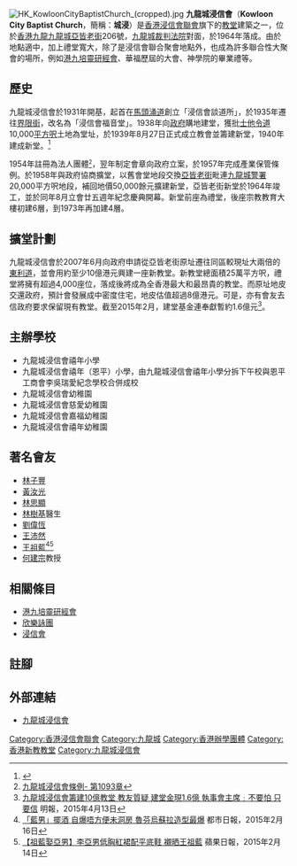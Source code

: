 [[File:HK_KowloonCityBaptistChurch_(cropped).jpg|thumb]]
'''九龍城浸信會'''（'''Kowloon City Baptist Church'''，簡稱：'''城浸'''）是[[香港浸信會聯會|香港浸信會聯會]]旗下的[[教堂|教堂]]建築之一，位於[[香港|香港]][[九龍|九龍]][[九龍城|九龍城]][[亞皆老街|亞皆老街]]206號，[[九龍城裁判法院|九龍城裁判法院]]對面，於1964年落成。由於地點適中，加上禮堂寬大，除了是浸信會聯合聚會地點外，也成為許多聯合性大聚會的場所，例如[[港九培靈研經會|港九培靈研經會]]、華福歷屆的大會、神學院的畢業禮等。

==歷史==
九龍城浸信會於1931年開基，起首在[[馬頭涌道|馬頭涌道]]創立「浸信會談道所」，於1935年遷往[[界限街|界限街]]，改名為「浸信會福音堂」。1938年向[[港英政府|政府]]購地建堂，獲批[[士他令道|士他令道]]10,000[[平方呎|平方呎]]土地為堂址，於1939年8月27日正式成立教會並籌建新堂，1940年建成新堂。<ref>{{Cite web |url=http://video.neighbouronline.com/church/baptist/TheHistory.asf |title=九龍城浸信會發展簡介Video |accessdate=2010-01-28 |archive-date=2015-06-05 |archive-url=https://web.archive.org/web/20150605201700/http://video.neighbouronline.com/church/baptist/TheHistory.asf |dead-url=no }}</ref>

1954年註冊為法人團體<small><ref>[http://www.hklii.org/hk/legis/ch/ord/1093.txt 九龍城浸信會條例- 第1093章]</ref></small>，翌年制定會章向政府立案，於1957年完成產業保管條例。於1958年與政府協商擴堂，以舊會堂地段交換[[亞皆老街|亞皆老街]]毗連[[九龍城警署|九龍城警署]]20,000平方呎地段，補回地價50,000餘元擴建新堂，亞皆老街新堂於1964年竣工，並於同年8月立會廿五週年紀念慶典開幕。新堂前座為禮堂，後座宗教教育大樓初建6層，到1973年再加建4層。

==擴堂計劃==
九龍城浸信會於2007年6月向政府申請從亞皆老街原址遷往同區較現址大兩倍的[[東利道|東利道]]，並會用約至少10億港元興建一座新教堂。新教堂總面積25萬平方呎，禮堂將擁有超過4,000座位，落成後將成為全香港最大和最昂貴的教堂。而原址地皮交還政府，預計會發展成中密度住宅，地皮估值超過8億港元。可是，亦有會友去信政府要求保留現有教堂。截至2015年2月，建堂基金連奉獻暫約1.6億元<ref>[http://life.mingpao.com/cfm/dailynews3b.cfm?File=20150413/nalgc/gca1.txt 九龍城浸信會籌建10億教堂 教友質疑 建堂金現1.6億 執事會主席﹕不要怕 只要信] {{Wayback|url=http://life.mingpao.com/cfm/dailynews3b.cfm?File=20150413%2Fnalgc%2Fgca1.txt |date=20160304135825 }}明報，2015年4月13日</ref>。

==主辦學校==
*九龍城浸信會禧年小學
*九龍城浸信會禧年（恩平）小學，由九龍城浸信會禧年小學分拆下午校與恩平工商會李吳瑞愛紀念學校合併成校
*九龍城浸信會幼稚園
*九龍城浸信會慈愛幼稚園
*九龍城浸信會嘉福幼稚園
*九龍城浸信會禧年幼稚園

==著名會友==
* [[林子豐|林子豐]] 
* [[黃汝光|黃汝光]]
* [[林思顯|林思顯]]
* [[林樹基|林樹基]]醫生
* [[劉偉恆|劉偉恆]]
* [[王沛然|王沛然]]
* [[王祖藍|王祖藍]]<ref>[http://www.metrohk.com.hk/?cmd=detail&id=268057 「藍男」擺酒 自爆唔方便未洞房 魯芬烏蘇拉造型最爆] {{Wayback|url=http://www.metrohk.com.hk/?cmd=detail&id=268057 |date=20220307165051 }} 都市日報，2015年2月16日</ref><ref>[http://hk.apple.nextmedia.com/enews/realtime/20150214/53438067 【祖藍娶亞男】李亞男低胸紅裙配平底鞋 襯晒王祖藍] {{Wayback|url=http://hk.apple.nextmedia.com/enews/realtime/20150214/53438067 |date=20160304192307 }} 蘋果日報，2015年2月14日</ref>
* [[何建宗_(生態學家)|何建宗]]教授

==相關條目==
*[[港九培靈研經會|港九培靈研經會]]
*[[欣樂詠團|欣樂詠團]]
*[[浸信會|浸信會]]

==註腳==
<div class="references-small">
<references />
</div>

==外部連結==
* [http://www.baptist.org.hk/ 九龍城浸信會] {{Wayback|url=http://www.baptist.org.hk/ |date=20220311175404 }}

[[Category:香港浸信會聯會|Category:香港浸信會聯會]]
[[Category:九龍城|Category:九龍城]]
[[Category:香港辦學團體|Category:香港辦學團體]]
[[Category:香港新教教堂|Category:香港新教教堂]]
[[Category:九龍城浸信會|Category:九龍城浸信會]]